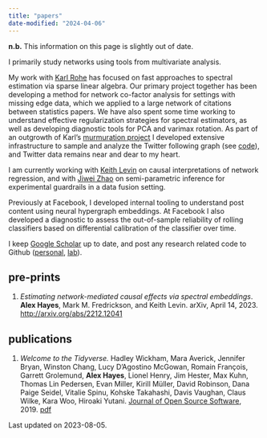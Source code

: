 ```yaml
---
title: "papers"
date-modified: "2024-04-06"
---
```


**n.b.** This information on this page is slightly out of date. 

I primarily study networks using tools from multivariate analysis. 

My work with [Karl Rohe](http://pages.stat.wisc.edu/~karlrohe/) has focused on fast approaches to spectral estimation via sparse linear algebra. Our primary project together has been developing a method for network co-factor analysis for settings with missing edge data, which we applied to a large network of citations between statistics papers. We have also spent some time working to understand effective regularization strategies for spectral estimators, as well as developing diagnostic tools for PCA and varimax rotation. As part of an outgrowth of Karl's [murmuration project](https://murmuration.wisc.edu/) I developed extensive infrastructure to sample and analyze the Twitter following graph (see [code](../code)), and Twitter data remains near and dear to my heart.

I am currently working with [Keith Levin](https://pages.stat.wisc.edu/~kdlevin/) on causal interpretations of network regression, and with [Jiwei Zhao](https://biostat.wiscweb.wisc.edu/staff/zhao-jiwei/) on semi-parametric inference for experimental guardrails in a data fusion setting.

Previously at Facebook, I developed internal tooling to understand post content using neural hypergraph embeddings. At Facebook I also developed a diagnostic to assess the out-of-sample reliability of rolling classifiers based on differential calibration of the classifier over time.

I keep [Google Scholar](https://scholar.google.com/citations?hl=en&user=6g1T3WIAAAAJ) up to date, and post any research related code to Github ([personal](https://github.com/alexpghayes), [lab](https://github.com/rohelab)).

## pre-prints

1. *Estimating network-mediated causal effects via spectral embeddings*. **Alex Hayes**, Mark M. Fredrickson, and Keith Levin. arXiv, April 14, 2023. <http://arxiv.org/abs/2212.12041>

## publications

1. *Welcome to the Tidyverse.* Hadley Wickham, Mara Averick, Jennifer Bryan, Winston Chang, Lucy D'Agostino McGowan, Romain François, Garrett Grolemund, **Alex Hayes**, Lionel Henry, Jim Hester, Max Kuhn, Thomas Lin Pedersen, Evan Miller, Kirill Müller, David Robinson, Dana Paige Seidel, Vitalie Spinu, Kohske Takahashi, Davis Vaughan, Claus Wilke, Kara Woo, Hiroaki Yutani. [Journal of Open Source Software](https://joss.theoj.org/papers/10.21105/joss.01686), 2019. [pdf](welcome-to-the-tidyverse.pdf)

Last updated on 2023-08-05.



<!-- **Move some of these details to a research page** -->


<!-- ##### *Understanding the causal interpretation of network regression* -->

<!-- - Developed statistical method to estimate causal effects of group membership in social networks -->
<!-- - Enabled novel social science research by developing technique for network regression. Technique allows assessment of how individual outcomes vary with nodal information and network position and is simple to implement and scales to network with millions of nodes -->
<!-- - Characterized the interpretation of network regressions by developing structural causal models and directed acyclic graphs (DAGs). Characterized mediating and confounding effects of group membership in social networks -->
<!-- - Disseminated results by presenting to fellow researchers and at academic conferences. Authored an academic manuscript explaining the technical details of our method -->

<!-- ##### *Efficient data fusion to detect harmful interventions without observing an outcome* -->

<!-- - Developed method to estimate when product changes have harmful side-effects on unmeasured outcomes by combining experimental and observational datasets -->
<!-- - Increased precision of estimates by deriving efficient semi-parametric estimators using causal machine learning techniques. Reduced computational overhead by a factor of 5000. -->
<!-- - Determined when causal inference combining multiple datasets is possible by deriving identification conditions using transportability DAGs -->

<!-- ##### *Research software development* -->

<!-- - Implemented research methods in user-friendly software. Released nine open source R packages to CRAN (notably: `fastRG`, `vsp`, `gdim`, `fastadi`, `distributions3`, `sparseLRMatrix`). Maintained packages on an ongoing basis. -->
<!-- - Collaborated with ROpenSci to design software development standards for statistical software. Reviewed scientific software for ROpenSci, the R Journal, and the Journal of Open Source Software. Mentored new open source contributors. -->


<!-- ##### *Network clustering when edges are missing via interpretable embeddings* -->

<!-- - Designed method to embed and cluster networks when edges in the network are missing, by combining matrix completion and factor analysis techniques -->
<!-- - Solved computational challenges by implementing specialized matrix completion methods for structured forms of missing data in R and C++. Scaled implementation from networks with thousands of nodes to networks with millions of nodes -->
<!-- - Investigated the structure of the academic statistics literature. Detected new, sociologically interesting sub-fields by interpreting spectral embeddings using varimax rotation -->

<!-- ##### *Assessing trustworthiness on Twitter via Personalized PageRank* -->

<!-- - Assessed trustworthiness and community membership of Twitter accounts by approximating Personalized PageRank using public information about who follows who -->
<!-- - Implemented a flexible and generic Personalized PageRank approximation using a combination of generic-function and encapsulation object-oriented programming. Managed unreliable Twitter API behavior by caching retrieved data in a Neo4J database running on Docker -->

<!-- ##### *Regularizing networks to obtain useful network embeddings* -->

<!-- - Devised effective strategies for regularizing network data to obtain high quality spectral embeddings that can be used for real world data analysis -->
<!-- - Developed and theory and conducted extensive simulations and experiments on network data to understand and interpret impact of regularization methods -->

<!-- :::: {.columns} -->
<!-- ::: {.column width="70%" style="align: left;"} -->
<!-- ##### **Statistical Consultant** -->
<!-- ###### Self-employed -->
<!-- ::: -->
<!-- ::: {.column width="30%" style="text-align: right;"} -->
<!-- August 2018 - Present   -->
<!-- Remote -->
<!-- ::: -->
<!-- :::: -->

<!-- - Advised psychologists, biologists and neuroscientists on experimental design, experimental data analysis, data visualization, project management and statistical communication -->
<!-- - Created reports to clearly communicate key takeaways from experimental data, using reproducible analysis practices to allow for easy extension and collaboration -->